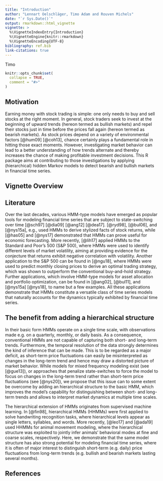 ```yaml
---
title: "Introduction"
author: "Lennart Oelschläger, Timo Adam and Rouven Michels"
date: "`r Sys.Date()`"
output: rmarkdown::html_vignette
vignette: >
  %\VignetteIndexEntry{Introduction}
  %\VignetteEngine{knitr::rmarkdown}
  %\VignetteEncoding{UTF-8}
bibliography: ref.bib
link-citations: true
---
```


Timo

```r
knitr::opts_chunk$set(
  collapse = TRUE,
  comment = "#>"
)
```

## Motivation

Earning money with stock trading is simple: one only needs to buy and sell stocks at the right moment. In general, stock traders seek to invest at the beginning of upward trends (hereon termed as bullish markets) and repel their stocks just in time before the prices fall again (hereon termed as bearish markets). As stock prices depend on a variety of environmental factors [@hum09] [@coh13], chance certainly plays a fundamental role in hitting those exact moments. However, investigating market behavior can lead to a better understanding of how trends alternate and thereby increases the chance of making profitable investment decisions. This R package aims at contributing to those investigations by applying (hierarchical) hidden Markov models to detect bearish and bullish markets in financial time series. 

## Vignette Overview

## Literature

Over the last decades, various HMM-type models have emerged as popular tools for modeling financial time series that are subject to state-switching over time [@sch97] [@dia09] [@ang12] [@dea17]. [@ryd98], [@bul06], and [@nys15a], e.g., used HMMs to derive stylized facts of stock returns, while [@has05] and [@nys17] demonstrated that HMMs can prove useful for economic forecasting. More recently, [@lih17] applied HMMs to the Standard and Poor's 500 (S\&P 500), where HMMs were used to identify different levels of market volatility, aiming at providing evidence for the conjecture that returns exhibit negative correlation with volatility. Another application to the S\&P 500 can be found in [@ngu18], where HMMs were used to predict monthly closing prices to derive an optimal trading strategy, which was shown to outperform the conventional buy-and-hold strategy. Further applications, which involve HMM-type models for asset allocation and portfolio optimization, can be found in [@ang02], [@bul11], and [@nys15a] [@nys18], to name but a few examples. All these applications demonstrate that HMMs constitute a versatile class of time series models that naturally accounts for the dynamics typically exhibited by financial time series.

## The benefit from adding a hierarchical structure

In their basic form HMMs operate on a single time scale, with observations made e.g. on a quarterly, monthly, or daily basis. As a consequence, conventional HMMs are not capable of capturing both short- and long-term trends. Furthermore, the temporal resolution of the data strongly determines the kind of inference that can be made. This is to be regarded as a major deficit, as short-term price fluctuations can easily be misinterpreted as changes in the long-term trend and hence may draw a distorted picture of market behavior. While models for mixed frequency modeling exist (see [@gue13]), or approaches that penalize state-switches to force the model to focus on changes in the long-term trend rather than short-term price fluctuations (see [@nys20]), we propose that this issue can to some extent be overcome by adding an hierarchical structure to the basic HMM, which improves the model's capability for distinguishing between short- and long-term trends and allows to interpret market dynamics at multiple time scales.

The hierarchical extension of HMMs originates from supervised machine learning. In [@fin98], hierarchical HMMs (HHMMs) were first applied to solve handwriting recognition tasks, where hierarchical levels appear as single letters, syllables, and words. More recently, [@leo17] and [@ada19] used HHMMs for animal movement modeling, where the hierarchical structure was exploited to jointly infer animals' behavioral modes at fine and coarse scales, respectively. Here, we demonstrate that the same model structure has also strong potential for modeling financial time series, where it is often of major interest to distinguish short-term (e.g. daily) price fluctuations from long-term trends (e.g. bullish and bearish markets lasting several months).

## References